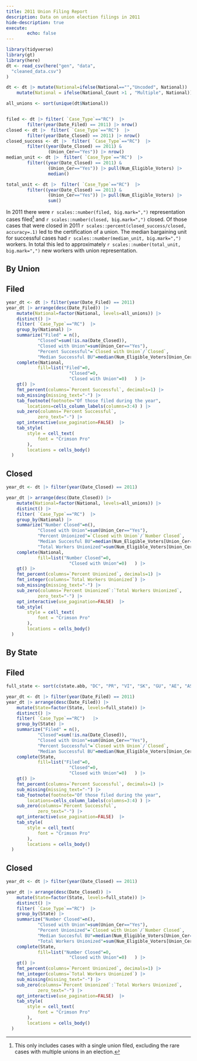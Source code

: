 ```yaml
---
title: 2011 Union Filing Report
description: Data on union election filings in 2011
hide-description: true 
execute:
        echo: false
---
```



```r

library(tidyverse)
library(gt)
library(here)
dt <- read_csv(here("gen", "data", 
  "cleaned_data.csv")
)

dt <- dt |> mutate(National=ifelse(National=="","Uncoded", National)) |> 
    mutate(National = ifelse(National_Count >1 , "Multiple", National))

all_unions <- sort(unique(dt$National))


filed <- dt |> filter( `Case_Type`=="RC")  |>
        filter(year(Date_Filed) == 2011) |> nrow()
closed <- dt |>  filter( `Case_Type`=="RC")  |>
        filter(year(Date_Closed) == 2011) |> nrow()
closed_success <- dt |>  filter( `Case_Type`=="RC")  |> 
        filter((year(Date_Closed) == 2011) &
                (Union_Cer=="Yes")) |> nrow()
median_unit <- dt |>  filter( `Case_Type`=="RC")  |> 
        filter((year(Date_Closed) == 2011) &
                (Union_Cer=="Yes")) |> pull(Num_Eligible_Voters) |>
                median()

total_unit <- dt |>  filter( `Case_Type`=="RC")  |> 
        filter((year(Date_Closed) == 2011) &
                (Union_Cer=="Yes")) |> pull(Num_Eligible_Voters) |>
                sum()

```

In 2011 there were `r scales::number(filed, big.mark=",")` representation cases filed[^note] and `r scales::number(closed, big.mark=",")` closed. Of those cases that were closed in 2011 `r scales::percent(closed_success/closed, accuracy=.1)` led to the certification of a union. The median bargaining unit for successful cases had `r scales::number(median_unit, big.mark=",")` workers. In total this led to approximately `r scales::number(total_unit, big.mark=",")` new workers with union representation. 

[^note]: This only includes cases with a single union filed, excluding the rare cases with multiple unions in an election. 

## By Union 




::: {.panel-tabset}

## Filed 
```r

year_dt <- dt |> filter(year(Date_Filed) == 2011)
year_dt |> arrange(desc(Date_Filed)) |> 
    mutate(National=factor(National, levels=all_unions)) |> 
    distinct() |> 
    filter( `Case_Type`=="RC")  |> 
    group_by(National) |> 
    summarize("Filed" = n(),
            "Closed"=sum(!is.na(Date_Closed)), 
            "Closed with Union"=sum(Union_Cer=="Yes"), 
            "Percent Successful"=`Closed with Union`/`Closed`, 
            "Median Successful BU"=median(Num_Eligible_Voters[Union_Cer=="Yes"], na.rm=T)) |>
    complete(National, 
            fill=list("Filed"=0, 
                        "Closed"=0, 
                        "Closed with Union"=0)   ) |> 
    gt() |> 
    fmt_percent(columns=`Percent Successful`, decimals=1) |> 
    sub_missing(missing_text="-") |> 
    tab_footnote(footnote="Of those filed during the year", 
        locations=cells_column_labels(columns=3:4) ) |> 
    sub_zero(columns=`Percent Successful`, 
            zero_text="-") |>
    opt_interactive(use_pagination=FALSE)  |> 
    tab_style(
        style = cell_text(
            font = "Crimson Pro"
        ),
        locations = cells_body()
  )

```


## Closed
```r
year_dt <- dt |> filter(year(Date_Closed) == 2011)

year_dt |> arrange(desc(Date_Closed)) |> 
    mutate(National=factor(National, levels=all_unions)) |> 
    distinct() |> 
    filter( `Case_Type`=="RC")  |> 
    group_by(National) |> 
    summarize("Number Closed"=n(), 
            "Closed with Union"=sum(Union_Cer=="Yes"), 
            "Percent Unionized"=`Closed with Union`/`Number Closed`, 
            "Median Succesful BU"=median(Num_Eligible_Voters[Union_Cer=="Yes"], na.rm=T), 
            "Total Workers Unionized"=sum(Num_Eligible_Voters[Union_Cer=="Yes"], na.rm=T)) |>
    complete(National, 
            fill=list("Number Closed"=0, 
                        "Closed with Union"=0)   ) |> 
    gt() |> 
    fmt_percent(columns=`Percent Unionized`, decimals=1) |> 
    fmt_integer(columns=`Total Workers Unionized`) |> 
    sub_missing(missing_text="-") |> 
    sub_zero(columns=`Percent Unionized`:`Total Workers Unionized`, 
            zero_text="-") |>
    opt_interactive(use_pagination=FALSE)  |> 
    tab_style(
        style = cell_text(
            font = "Crimson Pro"
        ),
        locations = cells_body()
  )


```

:::


## By State


::: {.panel-tabset}

## Filed 
```r
full_state <- sort(c(state.abb, "DC", "PR", "VI", "SK", "GU", "AE", "AS"))

year_dt <- dt |> filter(year(Date_Filed) == 2011)
year_dt |> arrange(desc(Date_Filed)) |> 
    mutate(State=factor(State, levels=full_state)) |> 
    distinct() |> 
    filter( `Case_Type`=="RC")   |> 
    group_by(State) |> 
    summarize("Filed" = n(),
            "Closed"=sum(!is.na(Date_Closed)), 
            "Closed with Union"=sum(Union_Cer=="Yes"), 
            "Percent Successful"=`Closed with Union`/`Closed`, 
            "Median Successful BU"=median(Num_Eligible_Voters[Union_Cer=="Yes"], na.rm=T)) |>
    complete(State, 
            fill=list("Filed"=0, 
                        "Closed"=0, 
                        "Closed with Union"=0)   ) |> 
    gt() |> 
    fmt_percent(columns=`Percent Successful`, decimals=1) |> 
    sub_missing(missing_text="-") |> 
    tab_footnote(footnote="Of those filed during the year", 
        locations=cells_column_labels(columns=3:4) ) |> 
    sub_zero(columns=`Percent Successful`, 
            zero_text="-") |>
    opt_interactive(use_pagination=FALSE)  |> 
    tab_style(
        style = cell_text(
            font = "Crimson Pro"
        ),
        locations = cells_body()
  )

```


## Closed
```r
year_dt <- dt |> filter(year(Date_Closed) == 2011)

year_dt |> arrange(desc(Date_Closed)) |> 
    mutate(State=factor(State, levels=full_state)) |> 
    distinct() |> 
    filter( `Case_Type`=="RC")  |> 
    group_by(State) |> 
    summarize("Number Closed"=n(), 
            "Closed with Union"=sum(Union_Cer=="Yes"), 
            "Percent Unionized"=`Closed with Union`/`Number Closed`, 
            "Median Succesful BU"=median(Num_Eligible_Voters[Union_Cer=="Yes"], na.rm=T), 
            "Total Workers Unionized"=sum(Num_Eligible_Voters[Union_Cer=="Yes"], na.rm=T)) |>
    complete(State, 
            fill=list("Number Closed"=0, 
                        "Closed with Union"=0)   ) |> 
    gt() |> 
    fmt_percent(columns=`Percent Unionized`, decimals=1) |> 
    fmt_integer(columns=`Total Workers Unionized`) |> 
    sub_missing(missing_text="-") |> 
    sub_zero(columns=`Percent Unionized`:`Total Workers Unionized`, 
            zero_text="-") |>
    opt_interactive(use_pagination=FALSE)  |> 
    tab_style(
        style = cell_text(
            font = "Crimson Pro"
        ),
        locations = cells_body()
  )


```

:::




